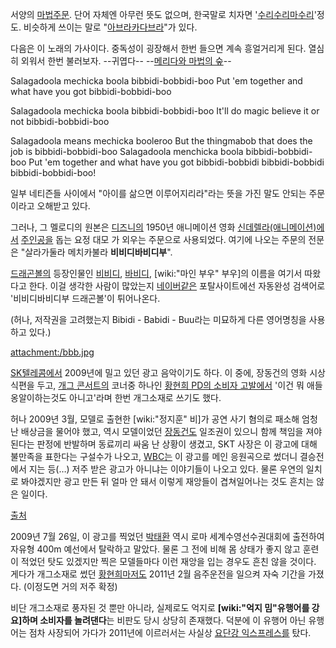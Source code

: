 서양의 [[마법]]주문. 단어 자체엔 아무런 뜻도 없으며, 한국말로 치자면 '[[수리수리마수리]]'정도. 비슷하게 쓰이는 말로 "[[아브라카다브라]]"가 있다.

{{{#!html
<object width="425" height="344"><param name="movie" value="http://www.youtube.com/v/OCCHk0DH2po&color1=0xb1b1b1&color2=0xcfcfcf&hl=ko&feature=player_embedded&fs=1"></param><param name="allowFullScreen" value="true"></param><embed src="http://www.youtube.com/v/OCCHk0DH2po&color1=0xb1b1b1&color2=0xcfcfcf&hl=ko&feature=player_embedded&fs=1" type="application/x-shockwave-flash" allowfullscreen="true" width="425" height="344"></embed></object>}}}

다음은 이 노래의 가사이다. 중독성이 굉장해서 한번 들으면 계속 흥얼거리게 된다. 열심히 외워서 한번 불러보자. --귀엽다-- --[[메리다와 마법의 숲]]--

Salagadoola mechicka boola
bibbidi-bobbidi-boo
Put 'em together and what have you got
bibbidi-bobbidi-boo

Salagadoola mechicka boola
bibbidi-bobbidi-boo
It'll do magic believe it or not
bibbidi-bobbidi-boo

Salagadoola means mechicka booleroo
But the thingmabob
that does the job
is bibbidi-bobbidi-boo
Salagadoola menchicka boola
bibbidi-bobbidi-boo
Put 'em together and what have you got
bibbidi-bobbidi
bibbidi-bobbidi
bibbidi-bobbidi-boo!

일부 네티즌들 사이에서 "아이를 삶으면 이루어지리라"라는 뜻을 가진 말도 안되는 주문이라고 오해받고 있다.

그러나, 그 멜로디의 원본은 [[디즈니]]의 1950년 애니메이션 영화 [[신데렐라(애니메이션)]]에서 [[주인공]]을 돕는 요정 대모 가 외우는 주문으로 사용되었다. 여기에 나오는 주문의 전문은 "살라가둘라 메치카불라 '''비비디바비디부'''".

[[드래곤볼]]의 등장인물인 [[비비디]], [[바비디]], [wiki:"마인 부우" 부우]의 이름을 여기서 따왔다고 한다. 이걸 생각한 사람이 많았는지 [[네이버]]같은 포탈사이트에선 자동완성 검색어로 '비비디바비디부 드래곤볼'이 튀어나온다.

(허나, 저작권을 고려했는지 Bibidi - Babidi - Buu라는 미묘하게 다른 영어명칭을 사용하고 있다.) 

attachment:/bbb.jpg

[[SK]]텔레콤에서 2009년에 밀고 있던 광고 음악이기도 하다. 이 중에, 장동건의 영화 시상식편을 두고, [[개그 콘서트]]의 코너중 하나인 [[황현희 PD의 소비자 고발]]에서 '이건 뭐 애들 옹알이하는것도 아니고'라며 한번 개그소재로 쓰기도 했다.

허나 2009년 3월, 모델로 출현한 [wiki:"정지훈" 비]가 공연 사기 혐의로 패소해 엄청난 배상금을 물어야 했고, 역시 모델이었던 [[장동건]]도 일조권이 있으니 함께 책임을 져야된다는 판정에 반발하며 동료끼리 싸움 난 상황이 생겼고, SKT 사장은 이 광고에 대해 불만족을 표한다는 구설수가 나오고, [[WBC]]는 이 광고를 메인 응원곡으로 썼더니 결승전에서 지는 등(…) 저주 받은 광고가 아니냐는 이야기들이 나오고 있다. 물론 우연의 일치로 봐야겠지만 광고 만든 뒤 얼마 안 돼서 이렇게 재앙들이 겹쳐일어나는 것도 흔치는 않은 일이다. 

[http://www.sportsseoul.com/news2/newscast/life/2009/0401/20090401101130300000000_6802199560.html 출처]

2009년 7월 26일, 이 광고를 찍었던 [[박태환]] 역시 로마 세계수영선수권대회에 출전하여 자유형 400m 예선에서 탈락하고 말았다. 물론 그 전에 비해 몸 상태가 좋지 않고 훈련이 적었던 탓도 있겠지만 찍은 모델들마다 이런 재앙을 입는 경우도 흔친 않을 것이다. 게다가 개그소재로 썼던 [[황현희]]마저도 2011년 2월 음주운전을 일으켜 자숙 기간을 가졌다. (이정도면 거의 저주 확정)

비단 개그소재로 풍자된 것 뿐만 아니라, 실제로도 억지로 '''[wiki:"억지 밈"유행어를 강요]하며 소비자를 놀려댄다'''는 비판도 당시 상당히 존재했다. 덕분에 이 유행어 아닌 유행어는 점차 사장되어 가다가 2011년에 이르러서는 사실상 [[요단강 익스프레스]]를 탔다.
